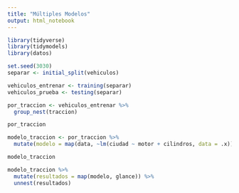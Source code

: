 ```yaml
---
title: "Múltiples Modelos"
output: html_notebook
---
```


```r
library(tidyverse)
library(tidymodels)
library(datos)
```

```r
set.seed(3030)
separar <- initial_split(vehiculos)

vehiculos_entrenar <- training(separar)
vehiculos_prueba <- testing(separar)
```

```r
por_traccion <- vehiculos_entrenar %>%
  group_nest(traccion)

por_traccion
```
```r
modelo_traccion <- por_traccion %>%
  mutate(modelo = map(data, ~lm(ciudad ~ motor + cilindros, data = .x)))

modelo_traccion
```

```r
modelo_traccion %>%
  mutate(resultados = map(modelo, glance)) %>%
  unnest(resultados)
```

